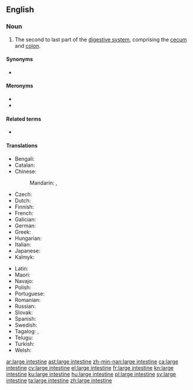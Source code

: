 {{also|large-intestine}}
==English==
{{wikipedia}}

===Noun===
{{en-noun}}

# {{lb|en|anatomy}} The second to last part of the [[digestive system]], comprising the [[cecum]] and [[colon]].

====Synonyms====
* {{l|en|large bowel}}

====Meronyms====
* {{l|en|caecum}}
* {{l|en|colon}}

====Related terms====
* {{l|en|small intestine}}

====Translations====
{{trans-top|bodily organ}}
* Bengali: {{t|bn|বৃহদান্ত্র|sc=Beng}}
* Catalan: {{t|ca|intestí gros|m}}
* Chinese:
*: Mandarin: {{t+|cmn|大腸|sc=Hani}}, {{t+|cmn|大肠|tr=dàcháng|sc=Hani}}
* Czech: {{t+|cs|tlusté střevo|n}}
* Dutch: {{t+|nl|dikke darm|m}}
* Finnish: {{t+|fi|paksusuoli}}
* French: {{t+|fr|gros intestin|m}}
* Galician: {{t+|gl|intestino groso|m}}
* German: {{t+|de|Dickdarm|m}}
* Greek: {{t+|el|παχύ έντερο|n}}
* Hungarian: {{t+|hu|vastagbél}}
* Italian: {{t+|it|intestino crasso|m}}
* Japanese: {{t+|ja|大腸|tr=[[だいちょう]], daichō}}
* Kalmyk: {{t|xal|һолһа}}
{{trans-mid}}
* Latin: {{t|la|longao|m}}
* Maori: {{t|mi|kōpiro nui}}
* Navajo: {{t|nv|achʼíídííl}}
* Polish: {{t+|pl|jelito grube|n}}
* Portuguese: {{t+|pt|intestino grosso|m}}
* Romanian: {{t|ro|intestin gros|n}}
* Russian: {{t+|ru|то́лстая кишка́|f}}
* Slovak: {{t|sk|hrubé črevo}}
* Spanish: {{t+|es|intestino grueso|m}}
* Swedish: {{t+|sv|tjocktarm|c}}
* Tagalog: {{t|tl|bitukang malaki}}, {{t|tl|isaw}}
* Telugu: {{t|te|పెద్ద పేగు}}
* Turkish: {{t|tr|kalın barsak}}
* Welsh: {{t|cy|coluddyn mawr|m}}
{{trans-bottom}}

[[ar:large intestine]]
[[ast:large intestine]]
[[zh-min-nan:large intestine]]
[[ca:large intestine]]
[[cy:large intestine]]
[[el:large intestine]]
[[fr:large intestine]]
[[kn:large intestine]]
[[ku:large intestine]]
[[hu:large intestine]]
[[pl:large intestine]]
[[sv:large intestine]]
[[ta:large intestine]]
[[zh:large intestine]]